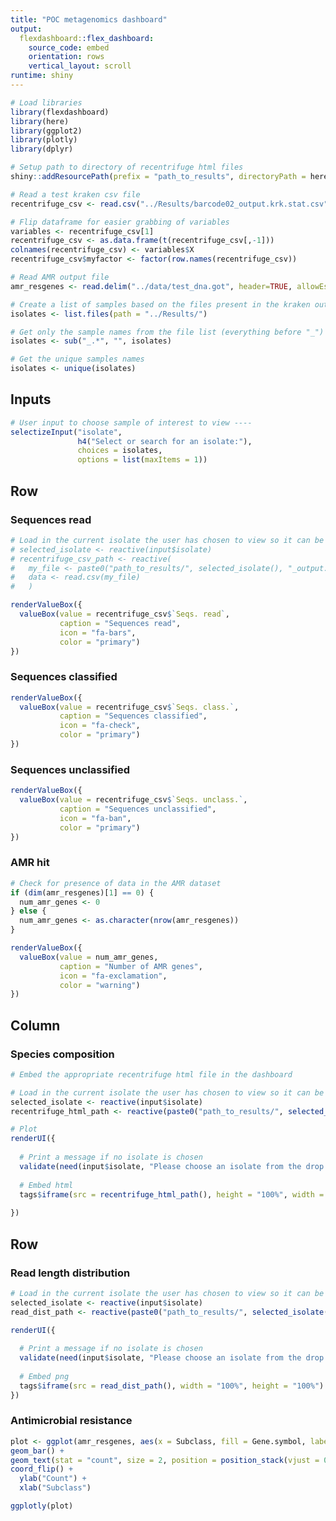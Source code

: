 ```yaml
---
title: "POC metagenomics dashboard"
output: 
  flexdashboard::flex_dashboard:
    source_code: embed
    orientation: rows
    vertical_layout: scroll
runtime: shiny
---
```


```r
# Load libraries
library(flexdashboard)
library(here)
library(ggplot2)
library(plotly)
library(dplyr)

# Setup path to directory of recentrifuge html files
shiny::addResourcePath(prefix = "path_to_results", directoryPath = here::here("../Results/"))

# Read a test kraken csv file
recentrifuge_csv <- read.csv("../Results/barcode02_output.krk.stat.csv")

# Flip dataframe for easier grabbing of variables
variables <- recentrifuge_csv[1]
recentrifuge_csv <- as.data.frame(t(recentrifuge_csv[,-1]))
colnames(recentrifuge_csv) <- variables$X
recentrifuge_csv$myfactor <- factor(row.names(recentrifuge_csv))

# Read AMR output file
amr_resgenes <- read.delim("../data/test_dna.got", header=TRUE, allowEscapes=FALSE, sep="\t",  quote="", na.strings="", comment.char="")

# Create a list of samples based on the files present in the kraken output directory
isolates <- list.files(path = "../Results/")

# Get only the sample names from the file list (everything before "_")
isolates <- sub("_.*", "", isolates)

# Get the unique samples names
isolates <- unique(isolates)
```


Inputs {.sidebar}
-----------------------------------------------------------------------

```r
# User input to choose sample of interest to view ----
selectizeInput("isolate",
               h4("Select or search for an isolate:"),
               choices = isolates,
               options = list(maxItems = 1))
```

Row
-------------------------------------

### Sequences read
    
```r
# Load in the current isolate the user has chosen to view so it can be used for "recentrifuge_html_path"
# selected_isolate <- reactive(input$isolate)
# recentrifuge_csv_path <- reactive(
#   my_file <- paste0("path_to_results/", selected_isolate(), "_output.krk.stat.csv"),
#   data <- read.csv(my_file)
#   )

renderValueBox({
  valueBox(value = recentrifuge_csv$`Seqs. read`,
           caption = "Sequences read",
           icon = "fa-bars",
           color = "primary")
})

```

### Sequences classified
    
```r
renderValueBox({
  valueBox(value = recentrifuge_csv$`Seqs. class.`,
           caption = "Sequences classified",
           icon = "fa-check",
           color = "primary")
})

```

### Sequences unclassified
    
```r
renderValueBox({
  valueBox(value = recentrifuge_csv$`Seqs. unclass.`,
           caption = "Sequences unclassified",
           icon = "fa-ban",
           color = "primary")
})

```

### AMR hit
    
```r
# Check for presence of data in the AMR dataset
if (dim(amr_resgenes)[1] == 0) {
  num_amr_genes <- 0
} else {
  num_amr_genes <- as.character(nrow(amr_resgenes))
}

renderValueBox({
  valueBox(value = num_amr_genes,
           caption = "Number of AMR genes",
           icon = "fa-exclamation",
           color = "warning")
})

```

Column {data-height=800}
-------------------------------------
    
### Species composition
    
```r
# Embed the appropriate recentrifuge html file in the dashboard

# Load in the current isolate the user has chosen to view so it can be used for "recentrifuge_html_path"
selected_isolate <- reactive(input$isolate)
recentrifuge_html_path <- reactive(paste0("path_to_results/", selected_isolate(), "_output.krk.html"))

# Plot
renderUI({
  
  # Print a message if no isolate is chosen
  validate(need(input$isolate, "Please choose an isolate from the drop down box to create a plot"))
  
  # Embed html
  tags$iframe(src = recentrifuge_html_path(), height = "100%", width = "100%")
  
})
```

Row {.tabset .tabset-fade}
-------------------------------------

### Read length distribution
  
```r
# Load in the current isolate the user has chosen to view so it can be used for "recentrifuge_html_path"
selected_isolate <- reactive(input$isolate)
read_dist_path <- reactive(paste0("path_to_results/", selected_isolate(), "_all_reads.fq_read_length_distrabution_plot.png"))

renderUI({
  
  # Print a message if no isolate is chosen
  validate(need(input$isolate, "Please choose an isolate from the drop down box to create a plot"))
  
  # Embed png
  tags$iframe(src = read_dist_path(), width = "100%", height = "100%")
})
```

### Antimicrobial resistance

```r
plot <- ggplot(amr_resgenes, aes(x = Subclass, fill = Gene.symbol, label = Gene.symbol)) +
geom_bar() +
geom_text(stat = "count", size = 2, position = position_stack(vjust = 0.5)) +
coord_flip() +
  ylab("Count") +
  xlab("Subclass")

ggplotly(plot)
```

